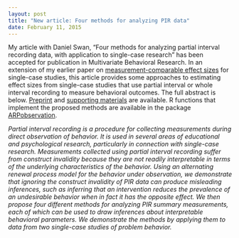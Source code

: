 ```yaml
---
layout: post
title: "New article: Four methods for analyzing PIR data"
date: February 11, 2015
---
```


My article with Daniel Swan, "Four methods for analyzing partial interval recording data, with application to single-case research" has been accepted for publication in Multivariate Behavioral Research. In an extension of my earlier paper on [measurement-comparable effect sizes]({{ site.url }}/files/Measurement-comparable-ES.pdf) for single-case studies, this article provides some approaches to estimating effect sizes from single-case studies that use partial interval or whole interval recording to measure behavioral outcomes. The full abstract is below. [Preprint]({{ site.url }}/files/4-PIR-methods-MBR.pdf) and [supporting materials]({{ site.url }}/files/4-PIR-Methods-Appendix.pdf) are available. R functions that implement the proposed methods are available in the package [ARPobservation](https://cran.r-project.org/web/packages/ARPobservation/).

_Partial interval recording is a procedure for collecting measurements during direct observation of behavior. It is used in several areas of educational and psychological research, particularly in connection with single-case research. Measurements collected using partial interval recording suffer from construct invalidity because they are not readily interpretable in terms of the underlying characteristics of the behavior. Using an alternating renewal process model for the behavior under observation, we demonstrate that ignoring the construct invalidity of PIR data can produce misleading inferences, such as inferring that an intervention reduces the prevalence of an undesirable behavior when in fact it has the opposite effect. We then propose four different methods for analyzing PIR summary measurements, each of which can be used to draw inferences about interpretable behavioral parameters. We demonstrate the methods by applying them to data from two single-case studies of problem behavior._
